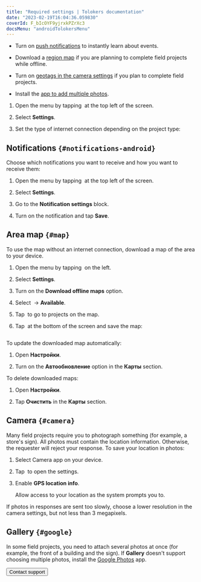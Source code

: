```yaml
---
title: "Required settings | Tolokers documentation"
date: "2023-02-19T16:04:36.059830"
coverId: F_bIcOYF9yjrxkPZrXc3
docsMenu: "androidTolokersMenu"
---
```



<SettingsContent1/>

- Turn on [push notifications](#notifications-android) to instantly learn about events.

- Download a [region map](#map) if you are planning to complete field projects while offline.

- Turn on [geotags in the camera settings](#camera) if you plan to complete field projects.

- Install the [app to add multiple photos](#google).

<SettingsContent2/>

1. Open the menu by tapping <img src="https://toloka.ai/files/hamburger-menu.svg" alt="" /> at the top left of the screen.

1. Select **Settings**.

1. Set the type of internet connection depending on the project type:

    <SettingsContent3/>

## Notifications `{#notifications-android}`

Choose which notifications you want to receive and how you want to receive them:

1. Open the menu by tapping <img src="https://toloka.ai/files/hamburger-menu.svg" alt="" /> at the top left of the screen.

1. Select **Settings**.

1. Go to the **Notification settings** block.

1. Turn on the notification and tap **Save**.

## Area map `{#map}`
To use the map without an internet connection, download a map of the area to your device.

1. Open the menu by tapping <img src="https://toloka.ai/files/hamburger-menu.svg" alt="" /> on the left.

1. Select **Settings**.

1. Turn on the **Download offline maps** option.

1. Select <img src="https://tlkfrontprod.azureedge.net/portal-production/static/uploaded/images/1676448834501/1676448834501_original_svg.svg" alt="" /> → **Available**.

1. Tap <img src="https://tlkfrontprod.azureedge.net/portal-production/static/uploaded/images/1676448795481/1676448795481_original_svg.svg" alt="" /> to go to projects on the map.

1. Tap <img src="https://tlkfrontprod.azureedge.net/portal-production/static/uploaded/images/1676448782111/1676448782111_original_svg.svg" alt="" /> at the bottom of the screen and save the map:

    <Image width="300px" withBackground imageId="1676448858782" alt="" />

To update the downloaded map automatically:

1. Open **Настройки**.

1. Turn on the **Автообновление** option in the **Карты** section.

To delete downloaded maps:

1. Open **Настройки**.

1. Tap **Очистить** in the **Карты** section.

## Camera `{#camera}`
Many field projects require you to photograph something (for example, a store's sign). All photos must contain the location information. Otherwise, the requester will reject your response. To save your location in photos:

1. Select Camera app on your device.

1. Tap <img src="https://tlkfrontprod.azureedge.net/portal-production/static/uploaded/images/1676733319098/1676733319098_original_svg.svg" alt="" /> to open the settings.

1. Enable **GPS location info**.

    <Note mode="note" title="Note">

    Allow access to your location as the system prompts you to.

    </Note>

If photos in responses are sent too slowly, choose a lower resolution in the camera settings, but not less than 3 megapixels.

## Gallery `{#google}`
In some field projects, you need to attach several photos at once (for example, the front of a building and the sign). If **Gallery** doesn't support choosing multiple photos, install the [Google Photos](https://play.google.com/store/apps/details?id=com.google.android.apps.photos) app.

<Button view="defaultInverse" size="l" type="link" url="../troubleshooting/support?form-source=settings">Contact support</Button>

